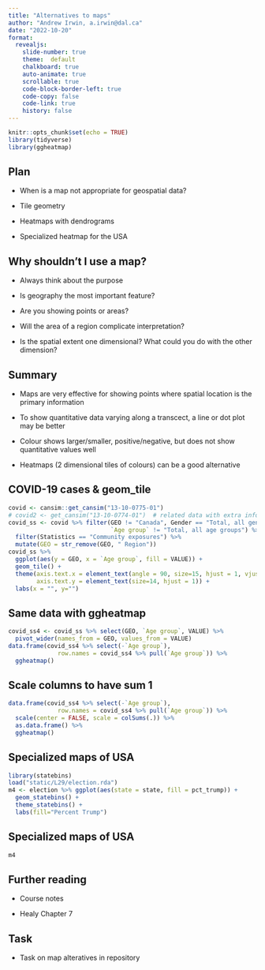 ```yaml
---
title: "Alternatives to maps"
author: "Andrew Irwin, a.irwin@dal.ca"
date: "2022-10-20"
format:
  revealjs:
    slide-number: true
    theme:  default
    chalkboard: true
    auto-animate: true
    scrollable: true
    code-block-border-left: true
    code-copy: false
    code-link: true
    history: false
---
```


```r
knitr::opts_chunk$set(echo = TRUE)
library(tidyverse)
library(ggheatmap)
```

## Plan

* When is a map not appropriate for geospatial data?

* Tile geometry

* Heatmaps with dendrograms

* Specialized heatmap for the USA

## Why shouldn't I use a map?

* Always think about the purpose

* Is geography the most important feature?

* Are you showing points or areas?

* Will the area of a region complicate interpretation?

* Is the spatial extent one dimensional? What could you do with the other dimension?


## Summary

* Maps are very effective for showing points where spatial location is the primary information

* To show quantitative data varying along a transcect, a line or dot plot may be better

* Colour shows larger/smaller, positive/negative, but does not show quantitative values well

* Heatmaps (2 dimensional tiles of colours) can be a good alternative

## COVID-19 cases & geom_tile

```r
covid <- cansim::get_cansim("13-10-0775-01")
# covid2 <- get_cansim("13-10-0774-01")  # related data with extra information
covid_ss <- covid %>% filter(GEO != "Canada", Gender == "Total, all genders", 
                             `Age group` != "Total, all age groups") %>%
  filter(Statistics == "Community exposures") %>%
  mutate(GEO = str_remove(GEO, " Region"))
covid_ss %>%
  ggplot(aes(y = GEO, x = `Age group`, fill = VALUE)) + 
  geom_tile() +
  theme(axis.text.x = element_text(angle = 90, size=15, hjust = 1, vjust=0.5),
        axis.text.y = element_text(size=14, hjust = 1)) + 
  labs(x = "", y="")
```

## Same data with ggheatmap

```r
covid_ss4 <- covid_ss %>% select(GEO, `Age group`, VALUE) %>%
  pivot_wider(names_from = GEO, values_from = VALUE) 
data.frame(covid_ss4 %>% select(-`Age group`), 
              row.names = covid_ss4 %>% pull(`Age group`)) %>%
  ggheatmap()
```

## Scale columns to have sum 1

```r
data.frame(covid_ss4 %>% select(-`Age group`), 
              row.names = covid_ss4 %>% pull(`Age group`)) %>%
  scale(center = FALSE, scale = colSums(.)) %>%
  as.data.frame() %>%
  ggheatmap()
```


## Specialized maps of USA

```r
library(statebins)
load("static/L29/election.rda")
m4 <- election %>% ggplot(aes(state = state, fill = pct_trump)) +
  geom_statebins() +
  theme_statebins() +
  labs(fill="Percent Trump")
```

## Specialized maps of USA

```r
m4
```


## Further reading

* Course notes

* Healy Chapter 7


## Task

* Task on map alteratives in repository



